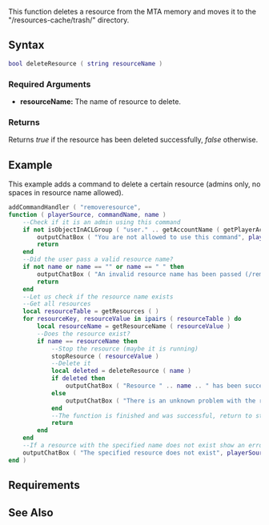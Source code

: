 
{{Server function}}
{{Note|This function only works properly from 1.3.0-3912 (r3912). In case you are below r3912 you need to create a directory called "trash" inside of the "resources-cache" folder.}}
This function deletes a resource from the MTA memory and moves it to the "/resources-cache/trash/" directory.
==Syntax== 
<syntaxhighlight lang="lua">
bool deleteResource ( string resourceName )
</syntaxhighlight> 
{{OOP|This function is a static function underneath the Resource class.|[[/Resource.md|Resource]].delete}}
===Required Arguments=== 
*'''resourceName:''' The name of resource to delete.

===Returns===
Returns ''true'' if the resource has been deleted successfully, ''false'' otherwise.

==Example==
This example adds a command to delete a certain resource (admins only, no spaces in resource name allowed).
<syntaxhighlight lang="lua">
addCommandHandler ( "removeresource",
function ( playerSource, commandName, name )
    --Check if it is an admin using this command
    if not isObjectInACLGroup ( "user." .. getAccountName ( getPlayerAccount ( playerSource ) ), aclGetGroup ( "Admin" ) ) then
        outputChatBox ( "You are not allowed to use this command", playerSource )
        return
    end 
    --Did the user pass a valid resource name?
    if not name or name == "" or name == " " then
        outputChatBox ( "An invalid resource name has been passed (/removeresource <name>)", playerSource )
        return
    end
    --Let us check if the resource name exists
    --Get all resources
    local resourceTable = getResources ( ) 
    for resourceKey, resourceValue in ipairs ( resourceTable ) do
        local resourceName = getResourceName ( resourceValue )
        --Does the resource exist?
        if name == resourceName then
            --Stop the resource (maybe it is running)
            stopResource ( resourceValue )
            --Delete it
            local deleted = deleteResource ( name )
            if deleted then
                outputChatBox ( "Resource " .. name .. " has been successfully removed", playerSource )
            else
                outputChatBox ( "There is an unknown problem with the resource", playerSource )			
            end
            --The function is finished and was successful, return to stop it
            return
        end
    end
    --If a resource with the specified name does not exist show an error message
    outputChatBox ( "The specified resource does not exist", playerSource )
end )
</syntaxhighlight>

==Requirements==
{{Requirements|1.1.1-9.03316|n/a|}}

==See Also==
{{Resource_functions}}